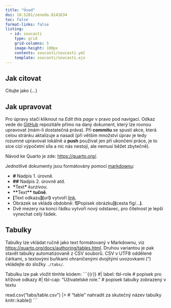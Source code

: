 ```yaml
---
title: "Úvod"
doi: 10.5281/zenodo.8141634
toc: false
format-links: false
listing:
  - id: soucasti
    type: grid
    grid-columns: 5
    image-height: 100px
    contents: soucasti/soucasti.yml
    template: soucasti/soucasti.ejs
---
```


::: {#soucasti .column-screen-inset-right}

:::


<!-- ::: {.callout-tip} -->

<!-- # Odkazy -->

<!-- - Úvodní stránku k AMČR najdete zde: [https://amcr-info.aiscr.cz/](https://amcr-info.aiscr.cz/){.external}. -->
<!-- - Do **webové aplikace AMČR** vstoupíte zde: [https://amcr.aiscr.cz/](https://amcr.aiscr.cz/){.external}. -->
<!-- - Stránky **AIS CR** s odkazy na jednotlivé služby jsou zde: [https://aiscr.cz/](https://aiscr.cz/){.external}. -->

<!-- ::: -->



## Jak citovat

Citujte jako (...)



::: {.callout-note  collapse="true"}

# Jak upravovat

Pro úpravy stačí kliknout na *Edit this page* v pravo pod navigací.
Odkaz vede do [GitHub](https://github.com/ARUP-CAS/aiscr-webamcr-help/)
repozitáře přímo na daný dokument, který lze rovnou upravovat (mám-li dostatečná práva).
Při **commitu** se spustí akce, která celou stránku aktalizuje a nasadí
(při větším množství úprav je tedy rozumné upravovat lokálně a **push** používat
jen při ukončení práce, je to sice cizí výpočetní síla a nic nás nestojí, ale nemusí běžet zbytečně).

Návod ke Quarto je zde: <https://quarto.org/>.

Jednotlivé dokumenty jsou formátovány pomocí [markdownu](https://www.markdownguide.org/):

- **\#** Nadpis 1. úrovně.
- **\#\#** Nadpis 2. úrovně atd.
- **\***Text**\*** *kurzívou*.
- **\*\***Text**\*\*** **tučně**.
- **\[**Text odkazu**\]\(**url**\)** vytvoří [link](https://www.aiscr.cz/).
- Obrázek se vkládá obdobně: **\!\[**Popisek obrázku**\]\(**cesta fig/...**\)**.
- Dvě mezery na konci řádku vytvoří nový odstavec, pro čitelnost je lepší vynechat celý řádek.

:::

::: {.callout-note  collapse="true"}

# Tabulky

Tabulky lze vkládat ručně jako text formátovaný v Markdownu, viz <https://quarto.org/docs/authoring/tables.html>.
Druhou variantou je pak stavět tabulky automatizovaně z CSV souborů.
CSV v UTF8 oddělené čárkami, s textovými buňkami ohraničenými dvojitými uvozovkami (")
vkládejte do složky `./tabs/`.

Tabulku lze pak vložit tímhle kódem:
```{{r}}
#| label: tbl-role              # popisek pro křížové odkazy
#| tbl-cap: "Uživatelské role." # popisek tabulky zobrazený v textu

read.csv("tabs/table.csv") |>   #  "table" nahradit za skutečný název tabulky
  knitr::kable()
```

:::
